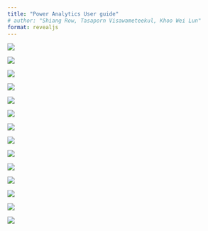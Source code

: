 ```yaml
---
title: "Power Analytics User guide"
# author: "Shiang Row, Tasaporn Visawameteekul, Khoo Wei Lun"
format: revealjs
---
```


![](images/UG0.png){fig-align="center"}

![](images/UG1.png){fig-align="center"}

![](images/UG2.png){fig-align="center"}

![](images/UG3.png){fig-align="center"}

![](images/UG4.png){fig-align="center"}

![](images/UG5.png){fig-align="center"}

![](images/UG6.png){fig-align="center"}

![](images/UG7.png){fig-align="center"}

![](images/UG8.png){fig-align="center"}

![](images/UG9.png){fig-align="center"}

![](images/UG10.png){fig-align="center"}

![](images/UG11.png){fig-align="center"}

![](images/UG12.png){fig-align="center"}

![](images/UG13.png){fig-align="center"}
